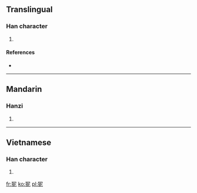 ==Translingual==

===Han character===
{{Han char|rn=94|rad=犬|as=05|sn=8|four=4721<sub>1</sub>|canj=大竹尸心 (KHSP)}}

# {{defn|Han|sort=犬05}}

====References====
* {{Han ref|kx=0709.090|dkj=20342|dj=1121.190|hdz=21342.040|uh=72D4|ud=29396|bh=CD62|bd=52578}}

----

==Mandarin==

===Hanzi===
{{cmn-hanzi|pin=[[nǐ]] ([[ni3]])|wg=ni<sup>3</sup>}}

# {{defn|Mandarin|sort=犬05}}

----

==Vietnamese==

===Han character===
{{vi-hantu|[[nai]]|rs=犬05}}

# {{defn|Vietnamese|sort=犬05}}

[[fr:狔]]
[[ko:狔]]
[[pl:狔]]